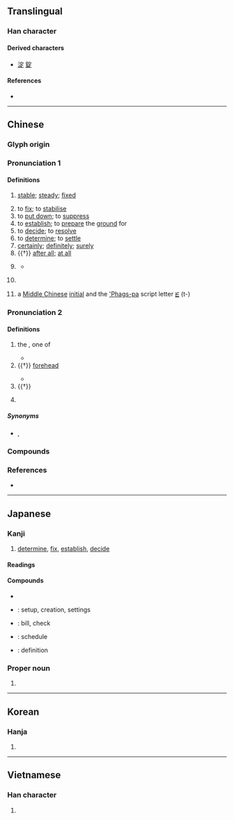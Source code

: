 {{character info/new}}
==Translingual==
{{stroke order|strokes=8}}
{{stroke order|type=animate}}

===Han character===
{{Han char|rn=40|rad=宀|as=05|sn=8|four=30801|canj=JMYO|ids=⿱宀𤴓}}

====Derived characters====
* [[淀]] [[錠]]

====References====
* {{Han ref|kx=0283.180|dkj=07109|dj=0559.020|hdz=20918.020|uh=5B9A|ud=23450|bh=A977|bd=43383}}

----

==Chinese==
{{zh-forms}}

===Glyph origin===
{{Han etym}}
{{Han compound|宀|正|c1=s|c2=p|ls=psc}}

===Pronunciation 1===
{{zh-pron
|m=dìng
|m-s=
|c=ding6,deng6
|c_note=deng6 - variant
|c-t=
|g=
|h=pfs=thin
|j=
|mb=diāng
|md=diâng/dêng
|md_note=diâng - vernacular; dêng - literary
|mn=tiāⁿ/tēng
|mn_note=tiāⁿ - vernacular; tēng - literary
|mn-t=dian7/dêng6
|mn-t_note=dian7 - vernacular; dêng6 - literary
|w=3din
|x=
|mc=1
|oc=1+2,2
|cat=a,v,adv,c:con,pn
}}

====Definitions====
{{zh-hanzi}}

# [[stable]]; [[steady]]; [[fixed]]
#: {{zh-x|之前 已經 講 定|already discussed and settled upon for some time|C}}
# to [[fix]]; to [[stabilise]]
# to [[put down]]; to [[suppress]]
# to [[establish]]; to [[prepare]] the [[ground]] for
# to [[decide]]; to [[resolve]]
# to [[determine]]; to [[settle]]
# [[certainly]]; [[definitely]]; [[surely]]
# {{†}} [[after all]]; [[at all]]
#: {{zh-x|定係|or|C}}
# {{lb|zh|Cantonese}} {{zh-short|定係|[[or]]}}
#* {{quote-song|lang=zh|year=1975|lyricist={{w2|zh|許冠傑}}, {{w2|zh|薛志雄}}|composer=|title={{lang|zh|天才與白痴}}|album={{w2|zh|天才與白痴 (許冠傑專輯)|天才與白痴}}|url=|artist={{w2|zh|許冠傑}}}}
#*: {{zh-x|扮懵 定 蠢才？冇 咁 易 會 知|Playing stupid '''or''' just dumb? It's not so easy to tell|C}}
# {{surname|lang=zh}}
# {{zh-div|母}} {{lb|zh|phonology}} a [[Middle Chinese]] [[initial]] and the [['Phags-pa]] script letter [[ꡈ]] (t-)

===Pronunciation 2===
{{zh-pron
|m=dìng
|c=ding3
|mc=2
|oc=3,1
|cat=pn,n,cl
}}

====Definitions====
{{zh-hanzi}}

# {{zh-div|星}} {{lb|zh|Chinese astronomy}} the {{w|Encampment (Chinese constellation)|Encampment}}, one of {{w|Twenty-Eight Mansions}}
#* {{zh-x|^定 之 方中、作 于 ^楚宮。|When '''Ding''' culminated [at night fall],<br>He began to build the palace at Chu.|ref=Shijing}}
# {{†}} [[forehead]]
#: {{zh-also|顁/𬱫}}
#* {{zh-x|麟 之 定、振{zhēn}振{zhēn} 公姓。于{xū}嗟 麟 兮。|The '''forehead''' of the Lin:<br>The noble grandsons of our prince,<br>Ah! they are the Lin!|ref=Shijing}}
# {{†}} {{zh-original|錠|{{zh-classifier|[[silver]] [[ingot]]s or [[ink]] [[stick]]s}}}}
# {{zh-hg}} {{n-g|A kind of [[hoe]].}}

=====Synonyms=====
* {{sense|the Encampment}} {{zh-l|營室}}, {{zh-l|室|Shì}}

===Compounds===
{{zh-der|定律|一定|設定|固定資本|人定勝天|定評|定時器|定期存款|刊定|國定|定向|克定|定稿|反覆不定|保定法|定時開關|堅定不移|命中註定|下定|定說|定更|動物保定|傾蓋定交|安定學派|停戰協定|定禮|固定重音|定光油兒|一言為定|必定|堅定|伯力協定|定應|安定|保不定|定局|劈牌定對|二項定理|定窯|定子|官定|出定|准定|定瓷|定率|人定|定存|一定不易|固定|定情|慣性定律|定分|定所|定弓虛稅|審時定勢|平心定氣|定交|坐定|定醒|意定|定之方中|下插定|定型|心平氣定|定場詩|一拳柱定|定勝敗|劈排定對|古定刀|定本|一定不移|保定府|定相|定罪|不定冠詞|定置網|串定|假定|安定翼|定當|已定|定案|不定交|定規|大局已定|恆定|定於一尊|倍比定律|定鼎|忐忑不定|心魂不定|心神不定|定睛|不定|天定|定睛一相|咬定|定裝|公定|一口咬定|一言定交|天緣注定|定例|定時鐘|定價|咬定牙關|傳檄而定|定弓田|制定|人事莫定|定心|庫侖定律|不一定|定神順氣|定步觀瞻|定數|惶惶不定|平定|君子協定|審定|定力|定約|定錢|定心丸|因式定理|固定匯率|定策|以定|定軍山|居無定所|小定兒|大勢已定|入定|判定|固定液|定器|固定詞組|定昏|一言而定|定計|定鼎訏謨|定點|定風旗|定音鼓|定限|定銀|定量|定都|定讞|定苗|定義|定睛細看|定睛一看|定省|定疊|定產|定理|定物|定然|定滑輪|定準|定死|定格|定期票|定期保險|定期|定時炸彈|定時|定斷|定性睜睛|定性|定心定意|定形|定庚|定居|定害|定奪|定天下|定場白|定命|定名|定勢|定則|定准|定位|定下|安邦定國|安定均衡|安定器|安培定則|學力鑑定|定神|定弦|多定|塵埃落定|定定|固定資產|固定成本|固定作用|奠定|保定|定在|大定|四禪八定|內定|定論|定體|回定|固定格式|商定|咬定牙根|定額|協定|否定|底定|印鑑鑑定|定向天線|協定稅率|定見|命中注定|定時號誌|國定假日|劃定|定數難逃|定盟|互定|定盤星|定章|分定|不定量|定裝照|公定價格|全盤否定|原定|把定|指定轉接|明文規定|打定主意|神安氣定|硬性規定|技能檢定|法定認領|扶危定傾|欽定|昏定晨省|生死分定|槓桿定律|法定血親|氣定神閒|無定河|指定打擊|查理定律|指揮若定|敲定|更定|拿定|決定性|改定|指定|放定|文定|氣充志定|操作定義|扶危定亂|捺定性子|法定程序|未定之天|擬定|穩定度|穩定平衡|穩定|未定|科定|確定判決|禪定|把定了心|搭伏定|斷定|核定|捉摸不定|確定故意|確定|推定|拿不定|既定|目定口呆|白定碗|搞定|痛定思痛|熱定型|畢氏定理|界定|泰定|永定河|特定|牢定|把持不定|把定物|文書鑑定|注定|測定|搖擺不定|法定代理|法定人數|搭扶定|晨昏定省|法定空地|法定|決定論|決定權|決定|打定|排定|插定|正定|檢定考試|檢定|料定|指紋鑑定|歐姆定律|飄忽不定|銓定考試|立定|約定俗成|額定|酌定|釐定|鑑定|萍蹤靡定|行蹤無定|運動定律|限定|紅定|綏定|竄定|限定語|萍蹤不定|約定|訂定|鎖定|胸有定見|議定書|註定|簽定|肯定命題|製定|規定|預定|結定|陰晴不定|裁定|立定腳跟|遴定|鮑羅定|鐵定|舉棋不定|自我肯定|選定|紳士協定|限武協定|說定|緣定三生|蓋棺論定|雲形定規|老僧入定|隸定|驚疑不定|規定地價|餘弦定律|設定質權|虎克定律|風定天晴|篤定|驚神未定|非定命論|論定|議定|鎮定|管定|鎮定劑|逐定|說不定|筆跡鑑定|評定|翕定|貿易協定|買定|道定|謀定後動|認定|鑒定|點定|鋪謀定計|西奈協定|跟定|站定|聘定|赫柏定律|蓋棺事定|肯定|定襄|定員|康定|定中門|定遠|定城}}

===References===
* {{R:yue:Hanzi}}

{{zh-cat|Elementary}}

----

==Japanese==

===Kanji===
{{ja-kanji|grade=3|rs=宀05}}

# [[determine]], [[fix]], [[establish]], [[decide]]

====Readings====
{{ja-readings
|goon=じょう<ぢやう
|kanon=てい
|kun=さだ-む, さだ-まる, さだ-める, さだ-か
}}

====Compounds====
* {{ja-r|定冠詞|ていかんし}}
* {{ja-r|設定|せってい}}: setup, creation, settings
* {{ja-r|勘定|かんじょう}}: bill, check
* {{ja-r|予定|よてい}}: schedule
* {{ja-r|定義|ていぎ}}: definition

===Proper noun===
{{ja-kanjitab|さだ|yomi=k}}

{{ja-pos|proper|さだ}}

# {{given name|female|lang=ja|sort=さだ}}

----

==Korean==

===Hanja===
{{ko-hanja|hangeul=정|rv=jeong|mr=chŏng}}

# {{defn|lang=ko|sort=宀05}}

----

==Vietnamese==

===Han character===
{{vi-hantu|[[định]]|rs=宀05}}

# {{defn|lang=vi|sort=宀05}}